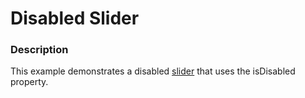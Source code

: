 
# Disabled Slider

### Description

This example demonstrates a disabled [slider](/components/cerner-terra-framework-docs/slider/about) that uses the isDisabled property.

<DisabledSlider />
